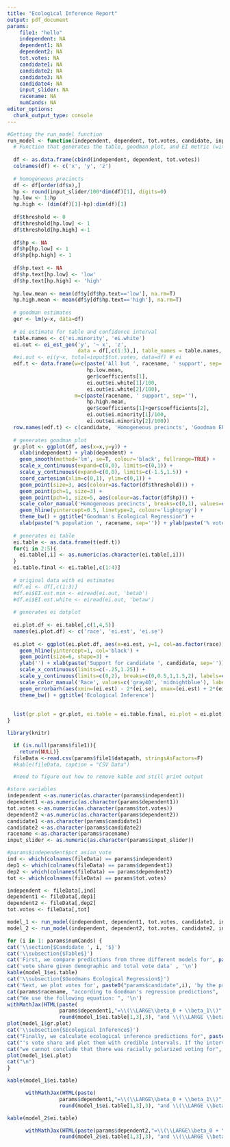 ```yaml
---
title: "Ecological Inference Report"
output: pdf_document
params:
    file1: "hello"
    independent: NA
    dependent1: NA
    dependent2: NA
    tot.votes: NA
    candidate1: NA
    candidate2: NA
    candidate3: NA
    candidate4: NA
    input_slider: NA
    racename: NA
    numCands: NA
editor_options: 
  chunk_output_type: console
---
```



```r
#Getting the run_model function
run_model <- function(independent, dependent, tot.votes, candidate, input_slider, racename){
  # Function that generates the table, goodman plot, and EI metric (with confidence plot), given variables
  
  df <- as.data.frame(cbind(independent, dependent, tot.votes))
  colnames(df) <- c('x', 'y', 'z')
  
  # homogeneous precincts
  df <- df[order(df$x),]
  hp <- round(input_slider/100*dim(df)[1], digits=0)
  hp.low <- 1:hp
  hp.high <- (dim(df)[1]-hp):dim(df)[1]
  
  df$threshold <- 0
  df$threshold[hp.low] <- 1
  df$threshold[hp.high] <-1
  
  df$hp <- NA
  df$hp[hp.low] <- 1
  df$hp[hp.high] <- 1
  
  df$hp.text <- NA
  df$hp.text[hp.low] <- 'low'
  df$hp.text[hp.high] <- 'high'
  
  hp.low.mean <- mean(df$y[df$hp.text=='low'], na.rm=T)
  hp.high.mean <- mean(df$y[df$hp.text=='high'], na.rm=T)
  
  # goodman estimates
  ger <- lm(y~x, data=df)
  
  # ei estimate for table and confidence interval
  table.names <- c('ei.minority', 'ei.white')
  ei.out <- ei_est_gen('y', '~ x', 'z',
                       data = df[,c(1:3),], table_names = table.names, sample=1000) # eiCompare
  #ei.out <- ei(y~x, total=input$tot.votes, data=df) # ei
  edf.t <- data.frame(w=c(paste('All but ', racename, ' support', sep=''),
                          hp.low.mean,
                          ger$coefficients[1],
                          ei.out$ei.white[1]/100,
                          ei.out$ei.white[2]/100),
                      m=c(paste(racename, ' support', sep=''), 
                          hp.high.mean, 
                          ger$coefficients[1]+ger$coefficients[2], 
                          ei.out$ei.minority[1]/100,
                          ei.out$ei.minority[2]/100))
  row.names(edf.t) <- c(candidate, 'Homogeneous precincts', 'Goodman ER', 'Ecol Inf', 'EI.se')
  
  # generates goodman plot
  gr.plot <- ggplot(df, aes(x=x,y=y)) + 
    xlab(independent) + ylab(dependent) +
    geom_smooth(method='lm', se=T, colour='black', fullrange=TRUE) +
    scale_x_continuous(expand=c(0,0), limits=c(0,1)) +
    scale_y_continuous(expand=c(0,0), limits=c(-1.5,1.5)) +
    coord_cartesian(xlim=c(0,1), ylim=c(0,1)) +
    geom_point(size=3, aes(colour=as.factor(df$threshold))) +
    geom_point(pch=1, size=3) +
    geom_point(pch=1, size=5, aes(colour=as.factor(df$hp))) +
    scale_color_manual('Homogeneous precincts', breaks=c(0,1), values=c('Gray', 'Red'), labels=c('No', paste('Most extreme ', input_slider,'%', sep=''))) +
    geom_hline(yintercept=0.5, linetype=2, colour='lightgray') +
    theme_bw() + ggtitle("Goodman's Ecological Regression") +
    xlab(paste('% population ', racename, sep='')) + ylab(paste('% vote for ', candidate, sep=''))
  
  # generates ei table
  ei.table <- as.data.frame(t(edf.t))
  for(i in 2:5){
    ei.table[,i] <- as.numeric(as.character(ei.table[,i]))
  }
  ei.table.final <- ei.table[,c(1:4)]
  
  # original data with ei estimates
  #df.ei <- df[,c(1:3)]
  #df.ei$EI.est.min <- eiread(ei.out, 'betab')
  #df.ei$EI.est.white <- eiread(ei.out, 'betaw')
  
  # generates ei dotplot
  
  ei.plot.df <- ei.table[,c(1,4,5)]
  names(ei.plot.df) <- c('race', 'ei.est', 'ei.se')
  
  ei.plot <- ggplot(ei.plot.df, aes(x=ei.est, y=1, col=as.factor(race))) +
    geom_hline(yintercept=1, col='black') +
    geom_point(size=6, shape=3) +
    ylab('') + xlab(paste('Support for candidate ', candidate, sep='')) +
    scale_x_continuous(limits=c(-.25,1.25)) +
    scale_y_continuous(limits=c(0,2), breaks=c(0,0.5,1,1.5,2), labels=c('','','','','')) +
    scale_color_manual('Race', values=c('gray40', 'midnightblue'), labels=c(paste('All but ', racename, sep=''), racename)) +
    geom_errorbarh(aes(xmin=(ei.est) - 2*(ei.se), xmax=(ei.est) + 2*(ei.se), height=0.3), size=2, alpha=0.7, height=0.3) +
    theme_bw() + ggtitle('Ecological Inference')
  
  
  list(gr.plot = gr.plot, ei.table = ei.table.final, ei.plot = ei.plot) 
}

```

```r
library(knitr)

  if (is.null(params$file1)){
    return(NULL)}
  fileData <-read.csv(params$file1$datapath, stringsAsFactors=F)
  #kable(fileData, caption = "CSV Data")

  #need to figure out how to remove kable and still print output
```

```r
#store variables
independent <-as.numeric(as.character(params$independent))
dependent1 <-as.numeric(as.character(params$dependent1))
tot.votes <-as.numeric(as.character(params$tot.votes))
dependent2 <-as.numeric(as.character(params$dependent2))
candidate1 <-as.character(params$candidate1)
candidate2 <-as.character(params$candidate2)
racename <-as.character(params$racename)
input_slider <- as.numeric(as.character(params$input_slider))

#params$independent$pct_asian_vote
ind <- which(colnames(fileData) == params$independent)
dep1 <- which(colnames(fileData) == params$dependent1)
dep2 <- which(colnames(fileData) == params$dependent2)
tot <- which(colnames(fileData) == params$tot.votes)

independent <- fileData[,ind]
dependent1 <- fileData[,dep1]
dependent2 <- fileData[,dep2]
tot.votes <- fileData[,tot]
```

```r
model_1 <- run_model(independent, dependent1, tot.votes, candidate1, input_slider, racename)
model_2 <- run_model(independent, dependent2, tot.votes, candidate2, input_slider, racename)
```


``` r
for (i in 1: params$numCands) {
cat('\\section{$Candidate ', i, '$}')
cat('\\subsection{$Table$}')
cat('First, we compare predictions from three different models for', paste0("params$candidate",i), '\n')
cat('vote share given demographic and total vote data' , '\n')  
kable(model_1$ei.table)
cat('\\subsection{$Goodmans Ecological Regression$}')
cat('Next, we plot votes for', paste0("params$candidate",i), 'by the proportion of the population', '\n')
cat(params$racename, "according to Goodman's regression predictions", '\n')
cat("We use the following equation: ", '\n')
withMathJax(HTML(paste(
                 params$dependent1,"=\\(\\LARGE\\beta_0 + \\beta_1\\)",params$independent, ".", "<br/><br/>Note that \\(\\LARGE\\beta_0 = \\)",
                 round(model_1$ei.table[1,3],3), "and \\(\\LARGE \\beta_1 =\\)", round(model_1$ei.table[2,3]-model_1$ei.table[1,3],3),".", "<br/><br/>")))
plot(model_1$gr.plot)
cat('\\subsection{$Ecological Inference$}')
cat("Finally, we calculate ecological inference predictions for", paste0("params$candidate",i), "\n")
cat("'s vote share and plot them with credible intervals. If the intervals overlap,", "\n")
cat("we cannot conclude that there was racially polarized voting for", paste0("params$candidate",i), ". \n")
plot(model_1$ei.plot)
cat("\n")
}
```



```r
kable(model_1$ei.table)
```

```r
      withMathJax(HTML(paste(
                 params$dependent1,"=\\(\\LARGE\\beta_0 + \\beta_1\\)",params$independent, ".", "<br/><br/>Note that \\(\\LARGE\\beta_0 = \\)",
                 round(model_1$ei.table[1,3],3), "and \\(\\LARGE \\beta_1 =\\)", round(model_1$ei.table[2,3]-model_1$ei.table[1,3],3),".", "<br/><br/>")))
```

```r
kable(model_2$ei.table)
```

```r
      withMathJax(HTML(paste(params$dependent2,"=\\(\\LARGE\\beta_0 + \\beta_1\\)",params$independent, ".", "<br/><br/> Note that \\(\\LARGE\\beta_0 = \\)",
                 round(model_2$ei.table[1,3],3), "and \\(\\LARGE \\beta_1 =\\)", round(model_2$ei.table[2,3]-model_2$ei.table[1,3],3),".", "<br/> <br/>")))
```


